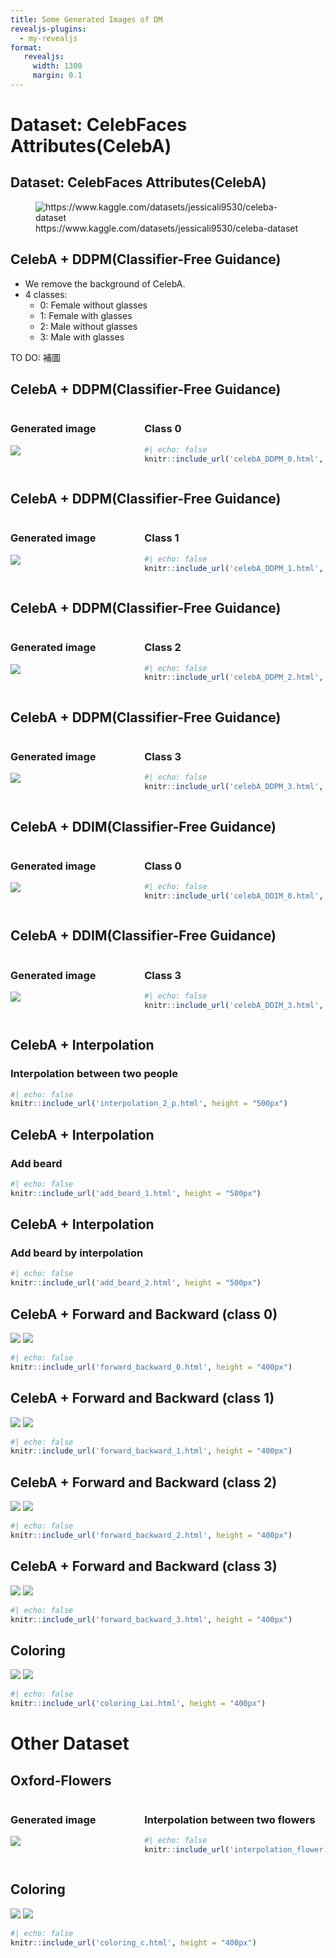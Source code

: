 ```yaml
---
title: Some Generated Images of DM
revealjs-plugins:
  - my-revealjs
format: 
   revealjs:
     width: 1300
     margin: 0.1
---
```



# Dataset: CelebFaces Attributes(CelebA)

## Dataset: CelebFaces Attributes(CelebA)

![https://www.kaggle.com/datasets/jessicali9530/celeba-dataset](celebAAA.png)

## CelebA + DDPM(Classifier-Free Guidance)
- We remove the background of CelebA.
- 4 classes:
  - 0: Female without glasses
  - 1: Female with glasses
  - 2: Male without glasses
  - 3: Male with glasses

TO DO: 補圖


## CelebA + DDPM(Classifier-Free Guidance)
:::: {.columns}
::: {.column width="40%"}
### Generated image
![](celebA_DDPM_free.png)
:::
::: {.column width="60%"}
### Class 0
```r
#| echo: false
knitr::include_url('celebA_DDPM_0.html', height = "550px")
```
:::
::::

## CelebA + DDPM(Classifier-Free Guidance)
:::: {.columns}
::: {.column width="40%"}
### Generated image
![](celebA_DDPM_free.png)
:::
::: {.column width="60%"}
### Class 1
```r
#| echo: false
knitr::include_url('celebA_DDPM_1.html', height = "550px")
```
:::
::::

## CelebA + DDPM(Classifier-Free Guidance)
:::: {.columns}
::: {.column width="40%"}
### Generated image
![](celebA_DDPM_free.png)
:::
::: {.column width="60%"}
### Class 2
```r
#| echo: false
knitr::include_url('celebA_DDPM_2.html', height = "550px")
```
:::
::::

## CelebA + DDPM(Classifier-Free Guidance)
:::: {.columns}
::: {.column width="40%"}
### Generated image
![](celebA_DDPM_free.png)
:::
::: {.column width="60%"}
### Class 3
```r
#| echo: false
knitr::include_url('celebA_DDPM_3.html', height = "550px")
```
:::
::::

## CelebA + DDIM(Classifier-Free Guidance)
:::: {.columns}
::: {.column width="40%"}
### Generated image
![](celebA_DDIM_free.png)
:::
::: {.column width="60%"}
### Class 0
```r
#| echo: false
knitr::include_url('celebA_DDIM_0.html', height = "550px")
```
:::
::::

## CelebA + DDIM(Classifier-Free Guidance)
:::: {.columns}
::: {.column width="40%"}
### Generated image
![](celebA_DDIM_free.png)
:::
::: {.column width="60%"}
### Class 3
```r
#| echo: false
knitr::include_url('celebA_DDIM_3.html', height = "550px")
```
:::
::::


## CelebA + Interpolation
### Interpolation between two people
```r
#| echo: false
knitr::include_url('interpolation_2_p.html', height = "500px")
```

## CelebA + Interpolation
### Add beard
```r
#| echo: false
knitr::include_url('add_beard_1.html', height = "500px")
```

## CelebA + Interpolation
### Add beard by interpolation
```r
#| echo: false
knitr::include_url('add_beard_2.html', height = "500px")
```

## CelebA + Forward and Backward (class 0)
![](forward_backward_00.png)
![](forward_backward_01.png)
```r
#| echo: false
knitr::include_url('forward_backward_0.html', height = "400px")
```

## CelebA + Forward and Backward (class 1)
![](forward_backward_10.png)
![](forward_backward_11.png)
```r
#| echo: false
knitr::include_url('forward_backward_1.html', height = "400px")
```

## CelebA + Forward and Backward (class 2) 
![](forward_backward_20.png)
![](forward_backward_21.png)
```r
#| echo: false
knitr::include_url('forward_backward_2.html', height = "400px")
```

## CelebA + Forward and Backward (class 3) 
![](forward_backward_30.png)
![](forward_backward_31.png)
```r
#| echo: false
knitr::include_url('forward_backward_3.html', height = "400px")
```

## Coloring
![](coloring10.png)
![](coloring11.png)
```r
#| echo: false
knitr::include_url('coloring_Lai.html', height = "400px")
```


# Other Dataset

## Oxford-Flowers
:::: {.columns}
::: {.column width="40%"}
### Generated image
![](gen-oxford-flowers1.png)
:::
::: {.column width="60%"}
### Interpolation between two flowers
```r
#| echo: false
knitr::include_url('interpolation_flower.html', height = "500px")
```
:::
::::

## Coloring
![](coloring00.png)
![](coloring01.png)
```r
#| echo: false
knitr::include_url('coloring_c.html', height = "400px")
```
